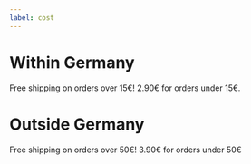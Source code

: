 ```yaml
---
label: cost
---
```


# Within Germany

Free shipping on orders over 15€!
2.90€ for orders under 15€.

# Outside Germany

Free shipping on orders over 50€!
3.90€ for orders under 50€
